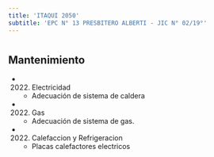 ```yaml
---
title: 'ITAQUI 2050'
subtitle: 'EPC N° 13 PRESBITERO ALBERTI - JIC N° 02/19°'
---
```


#


## Mantenimiento

*  (2022) Electricidad 
    + Adecuación de sistema de caldera

*  (2022) Gas 
    + Adecuación de sistema de gas.

*  (2022) Calefaccion y Refrigeracion 
    + Placas calefactores electricos



